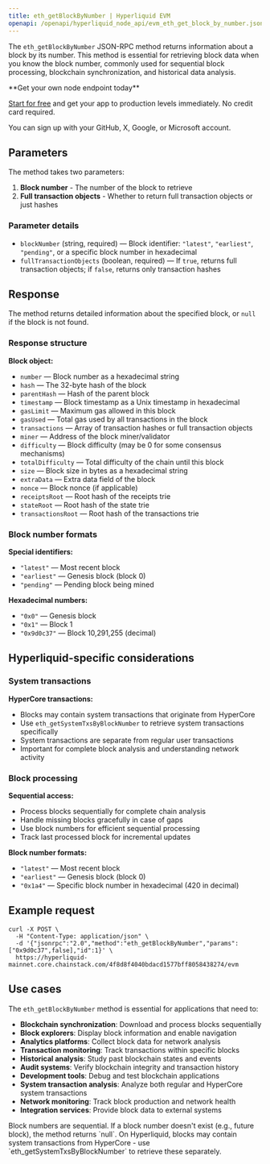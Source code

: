 ```yaml
---
title: eth_getBlockByNumber | Hyperliquid EVM
openapi: /openapi/hyperliquid_node_api/evm_eth_get_block_by_number.json post /evm
---
```


The `eth_getBlockByNumber` JSON-RPC method returns information about a block by its number. This method is essential for retrieving block data when you know the block number, commonly used for sequential block processing, blockchain synchronization, and historical data analysis.

<Check>
**Get your own node endpoint today**

[Start for free](https://console.chainstack.com/) and get your app to production levels immediately. No credit card required.

You can sign up with your GitHub, X, Google, or Microsoft account.
</Check>

## Parameters

The method takes two parameters:

1. **Block number** - The number of the block to retrieve
2. **Full transaction objects** - Whether to return full transaction objects or just hashes

### Parameter details

* `blockNumber` (string, required) — Block identifier: `"latest"`, `"earliest"`, `"pending"`, or a specific block number in hexadecimal
* `fullTransactionObjects` (boolean, required) — If `true`, returns full transaction objects; if `false`, returns only transaction hashes

## Response

The method returns detailed information about the specified block, or `null` if the block is not found.

### Response structure

**Block object:**
- `number` — Block number as a hexadecimal string
- `hash` — The 32-byte hash of the block
- `parentHash` — Hash of the parent block
- `timestamp` — Block timestamp as a Unix timestamp in hexadecimal
- `gasLimit` — Maximum gas allowed in this block
- `gasUsed` — Total gas used by all transactions in the block
- `transactions` — Array of transaction hashes or full transaction objects
- `miner` — Address of the block miner/validator
- `difficulty` — Block difficulty (may be 0 for some consensus mechanisms)
- `totalDifficulty` — Total difficulty of the chain until this block
- `size` — Block size in bytes as a hexadecimal string
- `extraData` — Extra data field of the block
- `nonce` — Block nonce (if applicable)
- `receiptsRoot` — Root hash of the receipts trie
- `stateRoot` — Root hash of the state trie
- `transactionsRoot` — Root hash of the transactions trie

### Block number formats

**Special identifiers:**
- `"latest"` — Most recent block
- `"earliest"` — Genesis block (block 0)
- `"pending"` — Pending block being mined

**Hexadecimal numbers:**
- `"0x0"` — Genesis block
- `"0x1"` — Block 1
- `"0x9d0c37"` — Block 10,291,255 (decimal)

## Hyperliquid-specific considerations

### System transactions

**HyperCore transactions:**
- Blocks may contain system transactions that originate from HyperCore
- Use `eth_getSystemTxsByBlockNumber` to retrieve system transactions specifically
- System transactions are separate from regular user transactions
- Important for complete block analysis and understanding network activity

### Block processing

**Sequential access:**
- Process blocks sequentially for complete chain analysis
- Handle missing blocks gracefully in case of gaps
- Use block numbers for efficient sequential processing
- Track last processed block for incremental updates

**Block number formats:**
- `"latest"` — Most recent block
- `"earliest"` — Genesis block (block 0)
- `"0x1a4"` — Specific block number in hexadecimal (420 in decimal)

## Example request

```shell Shell
curl -X POST \
  -H "Content-Type: application/json" \
  -d '{"jsonrpc":"2.0","method":"eth_getBlockByNumber","params":["0x9d0c37",false],"id":1}' \
  https://hyperliquid-mainnet.core.chainstack.com/4f8d8f4040bdacd1577bff8058438274/evm
```

## Use cases

The `eth_getBlockByNumber` method is essential for applications that need to:

* **Blockchain synchronization**: Download and process blocks sequentially
* **Block explorers**: Display block information and enable navigation
* **Analytics platforms**: Collect block data for network analysis
* **Transaction monitoring**: Track transactions within specific blocks
* **Historical analysis**: Study past blockchain states and events
* **Audit systems**: Verify blockchain integrity and transaction history
* **Development tools**: Debug and test blockchain applications
* **System transaction analysis**: Analyze both regular and HyperCore system transactions
* **Network monitoring**: Track block production and network health
* **Integration services**: Provide block data to external systems

<Note>
Block numbers are sequential. If a block number doesn't exist (e.g., future block), the method returns `null`. On Hyperliquid, blocks may contain system transactions from HyperCore - use `eth_getSystemTxsByBlockNumber` to retrieve these separately.
</Note>